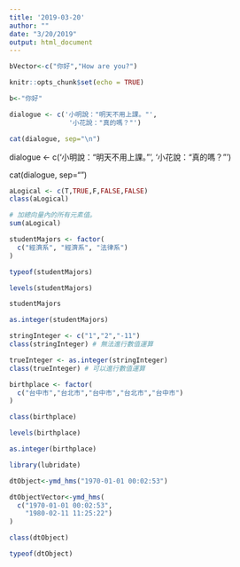 ```yaml
---
title: '2019-03-20'
author: ""
date: "3/20/2019"
output: html_document
---
```

```r
bVector<-c("你好","How are you?")
```

```r
knitr::opts_chunk$set(echo = TRUE)
```
```r
b<-"你好"
```
```r
dialogue <- c('小明說："明天不用上課。"',
               '小花說："真的嗎？"')

cat(dialogue, sep="\n")
```

dialogue <- c('小明說："明天不用上課。"',
               '小花說："真的嗎？"')

cat(dialogue, sep="\n")

```r
aLogical <- c(T,TRUE,F,FALSE,FALSE)
class(aLogical)
```
```r
# 加總向量內的所有元素值。
sum(aLogical)
```
```r
studentMajors <- factor(
  c("經濟系", "經濟系", "法律系")
)
```
```r
typeof(studentMajors)
```
```r
levels(studentMajors)
```
```r
studentMajors
```
```r
as.integer(studentMajors)
```
```r
stringInteger <- c("1","2","-11")
class(stringInteger) # 無法進行數值運算
```
```r
trueInteger <- as.integer(stringInteger)
class(trueInteger) # 可以進行數值運算
```
```r
birthplace <- factor(
  c("台中市","台北市","台中市","台北市","台中市")
)
```
```r
class(birthplace)
```
```r
levels(birthplace)
```
```r
as.integer(birthplace)
```
```r
library(lubridate)
```
```r
dtObject<-ymd_hms("1970-01-01 00:02:53") 
```
```r
dtObjectVector<-ymd_hms(
  c("1970-01-01 00:02:53",
    "1980-02-11 11:25:22")
)
```
```r
class(dtObject)
```
```r
typeof(dtObject)
```

